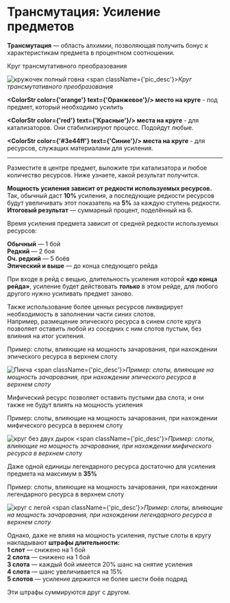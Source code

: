 # Трансмутация: Усиление предметов

**Трансмутация** — область алхимии, позволяющая получить бонус к характеристикам предмета в процентном соотношении.

Круг трансмутативного преобразования

![кружочек полный говна](/images/circle_full.webp)
<span className={'pic_desc'}>_Круг трансмутативного преобразования_</span>

**<ColorStr color={'orange'} text={'Оранжевое'}/> место на круге** - под предмет, который необходимо усилить

**<ColorStr color={'red'} text={'Красные'}/> места на круге** - для катализаторов. Они стабилизируют процесс. Подойдут любые.

**<ColorStr color={'#3e44ff'} text={'Синие'}/> места на круге** - для ресурсов, служащих материалами для усиления.

---
Разместите в центре предмет, выложите три катализатора и любое количество ресурсов. Ниже узнаете, какой результат получится.

**Мощность усиления зависит от редкости используемых ресурсов.**  
Так, обычный даст **10%** усиления, а последующие редкости ресурсов будут увеличивать этот показатель на **5%** за
каждую ступень редкости.  
**Итоговый результат** — суммарный процент, поделённый на 6.

Время усиления предмета зависит от средней редкости используемых ресурсов:

**Обычный** — 1 бой  
**Редкий** — 2 боя  
**Оч. редкий** — 5 боёв  
**Эпический и выше** — до конца следующего рейда

При входе в рейд с вещью, длительность усиления которой **«до конца рейда»**, усиление будет действовать **_только_**
в этом рейде, для любого другого нужно усиливать предмет заново.

Также использование более ценных ресурсов ликвидирует необходимость в заполнении части синих слотов.  
Например, размещение эпического ресурса в синем слоте круга позволяет оставить любой из соседних с ним слотов пустым, без влияния на итог усиления.

Пример: слоты, влияющие на мощность зачарования, при нахождении эпического ресурса в верхнем слоту

![Пикча](/images/circle1.webp)
<span className={'pic_desc'}>_Пример: слоты, влияющие на мощность зачарования, при нахождении эпического ресурса в верхнем слоту_</span>

Мифический ресурс позволяет оставить пустыми два слота, и они также не будут влиять на мощность усиления

Пример: слоты, влияющие на мощность зачарования, при нахождении мифического ресурса в верхнем слоту

![круг без двух дырок](/images/circle2.webp)
<span className={'pic_desc'}>_Пример: слоты, влияющие на мощность зачарования, при нахождении мифического ресурса в верхнем слоту_</span>

Даже одной единицы легендарного ресурса достаточно для усиления предмета на максимум в **35%**

Пример: слоты, влияющие на мощность зачарования, при нахождении легендарного ресурса в верхнем слоту

![круг с легой](/images/circle3.webp)
<span className={'pic_desc'}>_Пример: слоты, влияющие на мощность зачарования, при нахождении легендарного ресурса в верхнем слоту_</span>

Однако, даже не влияя на мощность усиления, пустые слоты в кругу накладывают **штрафы длительности:**  
**1 слот** — снижено на 1 бой  
**2 слота** — снижено на 1 бой  
**3 слота** — каждый бой имеется 20% шанс на снятие усиления  
**4 слота** — шанс увеличивается на 15%  
**5 слотов** — усиление держится не более шести боёв подряд  

Эти штрафы суммируются друг с другом.